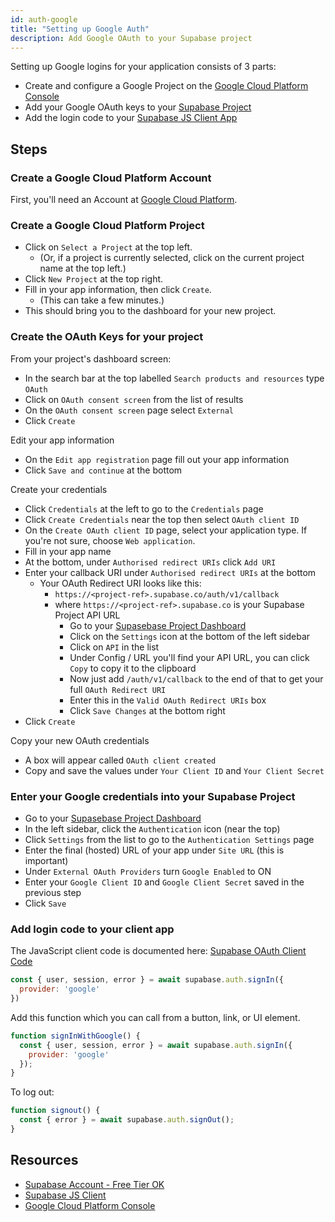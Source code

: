 ```yaml
---
id: auth-google
title: "Setting up Google Auth"
description: Add Google OAuth to your Supabase project
---
```



Setting up Google logins for your application consists of 3 parts:

* Create and configure a Google Project on the [Google Cloud Platform Console](https://console.cloud.google.com/home/dashboard)
* Add your Google OAuth keys to your [Supabase Project](https://supabase.io)
* Add the login code to your [Supabase JS Client App](https://github.com/supabase/supabase-js)

## Steps

### Create a Google Cloud Platform Account

First, you'll need an Account at [Google Cloud Platform](https://console.cloud.google.com/home/dashboard).

### Create a Google Cloud Platform Project

- Click on `Select a Project` at the top left.
  - (Or, if a project is currently selected, click on the current project name at the top left.)
- Click `New Project` at the top right.
- Fill in your app information, then click `Create`.
  - (This can take a few minutes.)
- This should bring you to the dashboard for your new project.

### Create the OAuth Keys for your project

From your project's dashboard screen:

- In the search bar at the top labelled `Search products and resources` type `OAuth`
- Click on `OAuth consent screen` from the list of results
- On the `OAuth consent screen` page select `External`
- Click `Create`

Edit your app information

- On the `Edit app registration` page fill out your app information
- Click `Save and continue` at the bottom

Create your credentials

- Click `Credentials` at the left to go to the `Credentials` page
- Click `Create Credentials` near the top then select `OAuth client ID`
- On the `Create OAuth client ID` page, select your application type.  If you're not sure, choose `Web application`.
- Fill in your app name
- At the bottom, under `Authorised redirect URIs` click `Add URI`
- Enter your callback URI under `Authorised redirect URIs` at the bottom
    - Your OAuth Redirect URI looks like this:
      - `https://<project-ref>.supabase.co/auth/v1/callback`
      - where `https://<project-ref>.supabase.co` is your Supabase Project API URL
          - Go to your [Supasebase Project Dashboard](https://supabase.io)
          - Click on the `Settings` icon at the bottom of the left sidebar
          - Click on `API` in the list
          - Under Config / URL you'll find your API URL, you can click `Copy` to copy it to the clipboard
          - Now just add `/auth/v1/callback` to the end of that to get your full `OAuth Redirect URI`
          - Enter this in the `Valid OAuth Redirect URIs` box
          - Click `Save Changes` at the bottom right
- Click `Create`

Copy your new OAuth credentials

- A box will appear called `OAuth client created`
- Copy and save the values under `Your Client ID` and `Your Client Secret`


### Enter your Google credentials into your Supabase Project

- Go to your [Supasebase Project Dashboard](https://supabase.io)
- In the left sidebar, click the `Authentication` icon (near the top)
- Click `Settings` from the list to go to the `Authentication Settings` page
- Enter the final (hosted) URL of your app under `Site URL` (this is important)
- Under `External OAuth Providers` turn `Google Enabled` to ON
- Enter your `Google Client ID` and `Google Client Secret` saved in the previous step
- Click `Save`

### Add login code to your client app

The JavaScript client code is documented here: [Supabase OAuth Client Code](https://supabase.io/docs/reference/javascript/auth-signin#sign-in-using-third-party-providers)

```js
const { user, session, error } = await supabase.auth.signIn({
  provider: 'google'
})
```

Add this function which you can call from a button, link, or UI element.

```js
function signInWithGoogle() {
  const { user, session, error } = await supabase.auth.signIn({
    provider: 'google'
  });
}
```

To log out:

```js
function signout() {
  const { error } = await supabase.auth.signOut();
}
```

## Resources

* [Supabase Account - Free Tier OK](https://supabase.io)
* [Supabase JS Client](https://github.com/supabase/supabase-js)
* [Google Cloud Platform Console](https://console.cloud.google.com/home/dashboard)
